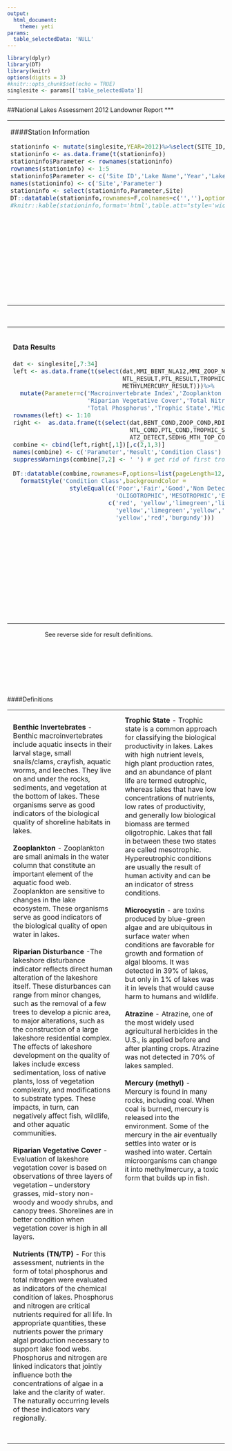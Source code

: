 ```yaml
---
output:   
  html_document:
    theme: yeti
params:
  table_selectedData: 'NULL'
---
```

<style type="text/css" media="all">
@page WordSection1
	{size:8.5in 11.0in;
	margin:1.0in 1.0in 1.0in 1.0in;}
div.WordSection1
	{page:WordSection1;}
	
	<body style="-webkit-print-color-adjust:exact;">"
</style>


```r
library(dplyr)
library(DT)
library(knitr)
options(digits = 3)
#knitr::opts_chunk$set(echo = TRUE)
singlesite <- params[['table_selectedData']]
```

<div class=WordSection1>

***
##National Lakes Assessment 2012 Landowner Report
***
<table class=MsoTableGrid cellspacing=0 cellpadding=0
 style='border-collapse:collapse;border:none'>
 <tr>
  <td width=319 valign=top style='width:239.4pt;
  padding:0in 5.4pt 0in 5.4pt'>
####Station Information
```r
stationinfo <- mutate(singlesite,YEAR=2012)%>%select(SITE_ID,EVAL_NAME,YEAR,AREA_HA,VISIT_NO)
stationinfo <- as.data.frame(t(stationinfo))
stationinfo$Parameter <- rownames(stationinfo)
rownames(stationinfo) <- 1:5
stationinfo$Parameter <- c('Site ID','Lake Name','Year','Lake Area (hectares)','Visit Number')
names(stationinfo) <- c('Site','Parameter')
stationinfo <- select(stationinfo,Parameter,Site)
DT::datatable(stationinfo,rownames=F,colnames=c('',''),options=list(ordering=F,dom='t'),width=350)
#knitr::kable(stationinfo,format='html',table.att="style='width:30%;'")
```
  </td>
  <td width=319 valign=top style='width:239.4pt;
  border-left:none;padding: 10pt'>
  <img src='http://www.state.nj.us/dep/wms/bfbm/GreatGorgeLake.jpg' width="400"  />
  </td>
 </tr>
</table>
<br>
<table class=MsoTableGrid cellspacing=0 cellpadding=0
 style='border-collapse:collapse;border:none'> 
 <tr>
  <td width=319 valign=top style='width:239.4pt;padding:10pt;'>
#### Data Results
```r
dat <- singlesite[,7:34]
left <- as.data.frame(t(select(dat,MMI_BENT_NLA12,MMI_ZOOP_NLA6,RDis_IX,RVegQc3OE,
                               NTL_RESULT,PTL_RESULT,TROPHIC_STATE,MICX_RESULT,ATRAZINE_RESULT,
                               METHYLMERCURY_RESULT)))%>%
  mutate(Parameter=c('Macroinvertebrate Index','Zooplankton Index','Riparian Disturbance',
                     'Riparian Vegetative Cover','Total Nitrogen',
                     'Total Phosphorus','Trophic State','Microcystin','Atrazine','Mercury'))
rownames(left) <- 1:10
right <-  as.data.frame(t(select(dat,BENT_COND,ZOOP_COND,RDIS_COND,RVEG_COND,
                                 NTL_COND,PTL_COND,TROPHIC_STATE,MICL_REC,
                                 ATZ_DETECT,SEDHG_MTH_TOP_COND)))
combine <- cbind(left,right[,1])[,c(2,1,3)]
names(combine) <- c('Parameter','Result','Condition Class')
suppressWarnings(combine[7,2] <- ' ') # get rid of first trophic level

DT::datatable(combine,rownames=F,options=list(pageLength=12,ordering=F,dom='t'),width=400)%>%
  formatStyle('Condition Class',backgroundColor = 
                styleEqual(c('Poor','Fair','Good','Non Detect','Detect','Low','Medium','High',
                             'OLIGOTROPHIC','MESOTROPHIC','EUTROPHIC','HYPEREUTROPHIC'),
                           c('red', 'yellow','limegreen','limegreen',
                             'yellow','limegreen','yellow','red','limegreen',
                             'yellow','red','burgundy')))



```
 </td>
 
 <td width=300 valign=top style='width:175pt;
  border-left:none;padding:0in 5.4pt 0in 2pt'>
   <img src='http://www.estormwater.com/sites/estormwater.com/files/VADEQ.jpg' width="250" height="150" style="float:center;" />
   <p>The 'Landowner Report' is not an official site specific VDEQ water quality assessment. This report summarizes water quality findings based on a limited sampling event. The primary application of       probabilistic monitoring data is to establish national water quality conditions and not to perform a site specific characterization. Please see **the enclosed insert** for more information.</p>
   <h4> Contact Information:</h4>
   <p> Jason Hill<br> 
   Probabilistic Monitoring Coordinator<br>
   Department of Environmental Quality<br>
   3019 Peters Creek Road <br>
   Roanoke, VA 24019 <br>
   540-562-6700 <br>
   jason.hill @deq.virginia.gov</p>
 </td>
 </tr>
</table>
&nbsp;&nbsp;&nbsp;&nbsp;&nbsp;&nbsp;&nbsp;&nbsp;&nbsp;&nbsp;&nbsp;&nbsp;&nbsp;&nbsp;&nbsp;&nbsp;&nbsp;&nbsp;&nbsp;&nbsp;&nbsp;&nbsp;See reverse side for result definitions.
<br><br><br><br><br><br><br><br>

####Definitions
<table class=MsoTableGrid cellspacing=0 cellpadding=0
 style='border-collapse:collapse;border:none'> 
<td width=319 valign=top style='width:255pt;padding:10pt;'>
**Benthic Invertebrates** - Benthic macroinvertebrates include aquatic insects in their larval stage, small snails/clams, crayfish, aquatic worms, and leeches. They live on and under the rocks, sediments, and vegetation at the bottom of lakes. These organisms serve as good indicators of the biological quality of shoreline habitats in lakes.<br><br>
**Zooplankton** - Zooplankton are small animals in the water column that constitute an important element of the aquatic food web. Zooplankton are sensitive to changes in the lake ecosystem. These organisms serve as good indicators of the biological quality of open water in lakes.<br><br>
**Riparian Disturbance** -The lakeshore disturbance indicator reflects direct human alteration of the lakeshore itself. These disturbances can range from minor changes, such as the removal of a few trees to develop a picnic area, to major alterations, such as the construction of a large lakeshore residential complex. The effects of lakeshore development on the quality of lakes include excess sedimentation, loss of native plants, loss of vegetation complexity, and modifications to substrate types. These impacts, in turn, can negatively affect fish, wildlife, and other aquatic communities.<br><br>
**Riparian Vegetative Cover** - Evaluation of lakeshore vegetation cover is based on observations of three layers of vegetation – understory grasses, mid-story non-woody and woody shrubs, and canopy trees. Shorelines are in better condition when vegetation cover is high in all layers.<br><br>
**Nutrients (TN/TP)** - For this assessment, nutrients in the form of total phosphorus and total nitrogen were evaluated as indicators of the chemical condition of lakes. Phosphorus and nitrogen are critical nutrients required for all life. In appropriate quantities, these nutrients power the primary algal production necessary to support lake food webs. Phosphorus and nitrogen are linked indicators that jointly influence both the concentrations of algae in a lake and the clarity of water. The naturally occurring levels of these indicators vary regionally.<br><br>

  </td>
  <td width=319 valign=top style='width:255pt;padding:10pt;'>
**Trophic State** - Trophic state is a common approach for classifying the biological productivity in lakes. Lakes with high nutrient levels, high plant production rates, and an abundance of plant life are termed eutrophic, whereas lakes that have low concentrations of nutrients, low rates of productivity, and generally low biological biomass are termed oligotrophic. Lakes that fall in between these two states are called mesotrophic. Hypereutrophic conditions are usually the result of human activity and can be an indicator of stress conditions.<br><br>
**Microcystin** - are toxins produced by blue-green algae and are ubiquitous in surface water when conditions are favorable for growth and formation of algal blooms. It was detected in 39% of lakes, but only in 1% of lakes was it in levels that would cause harm to humans and wildlife. <br><br>
**Atrazine** - Atrazine, one of the most widely used agricultural herbicides in the U.S., is applied before and after planting crops. Atrazine was not detected in 70% of lakes sampled. <br><br>
**Mercury (methyl)** - Mercury is found in many rocks, including coal. When coal is burned, mercury is released into the environment. Some of the mercury in the air eventually settles into water or is washed into water. Certain microorganisms can change it into methylmercury, a toxic form that builds up in fish.
</td>
</tr>
</table>




